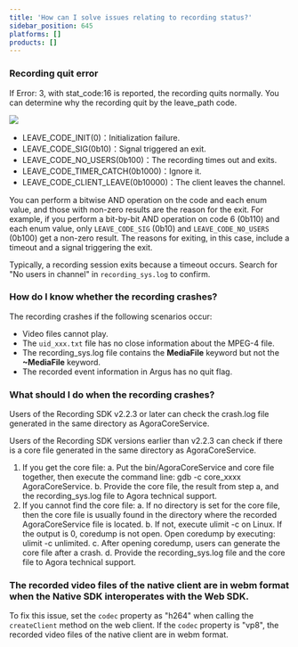 ```yaml
---
title: 'How can I solve issues relating to recording status?'
sidebar_position: 645
platforms: []
products: []
---
```


### Recording quit error

If Error: 3, with stat_code:16 is reported, the recording quits normally. You can determine why the recording quit by the leave_path code.

![](https://web-cdn.agora.io/docs-files/1542879822196)

* LEAVE_CODE_INIT(0)：Initialization failure.
* LEAVE_CODE_SIG(0b10)：Signal triggered an exit.
* LEAVE_CODE_NO_USERS(0b100)：The recording times out and exits.
* LEAVE_CODE_TIMER_CATCH(0b1000)：Ignore it.
* LEAVE_CODE_CLIENT_LEAVE(0b10000)：The client leaves the channel.
 
You can perform a bitwise AND operation on the code and each enum value, and those with non-zero results are the reason for the exit. For example, if you perform a bit-by-bit AND operation on code 6 (0b110) and each enum value, only `LEAVE_CODE_SIG` (0b10) and `LEAVE_CODE_NO_USERS` (0b100) get a non-zero result. The reasons for exiting, in this case, include a timeout and a signal triggering the exit.

Typically, a recording session exits because a timeout occurs. Search for "No users in channel" in `recording_sys.log` to confirm.

### How do I know whether the recording crashes?

The recording crashes if the following scenarios occur:

* Video files cannot play.
* The `uid_xxx.txt` file has no close information about the MPEG-4 file.
* The recording_sys.log file contains the **MediaFile** keyword but not the **~MediaFile** keyword.
* The recorded event information in Argus has no quit flag.

### What should I do when the recording crashes?

Users of the Recording SDK v2.2.3 or later can check the crash.log file generated in the same directory as AgoraCoreService.

Users of the Recording SDK versions earlier than v2.2.3 can check if there is a core file generated in the same directory as AgoraCoreService.

1. If you get the core file:
   a. Put the bin/AgoraCoreService and core file together, then execute the command line: gdb -c core_xxxx AgoraCoreService.
   b. Provide the core file, the result from step a, and the recording_sys.log file to Agora technical support.
2. If you cannot find the core file:
    a. If no directory is set for the core file, then the core file is usually found in the directory where the recorded AgoraCoreService file is located.
    b. If not, execute ulimit -c on Linux. If the output is 0, coredump is not open. Open coredump by executing: ulimit -c unlimited.
    c. After opening coredump, users can generate the core file after a crash.
    d. Provide the recording_sys.log file and the core file to Agora technical support.
		
### The recorded video files of the native client are in webm format when the Native SDK interoperates with the Web SDK.
To fix this issue, set the `codec` property as "h264" when calling the `createClient` method on the web client. If the `codec` property is "vp8", the recorded video files of the native client are in webm format.